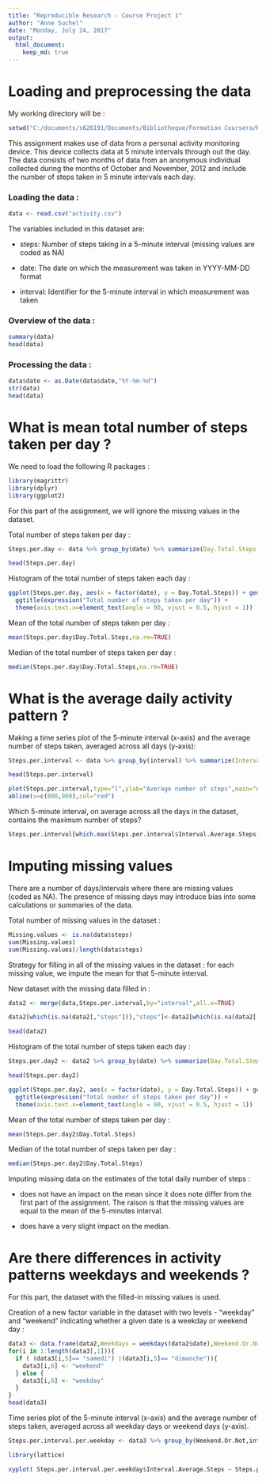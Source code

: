 ---
title: "Reproducible Research - Course Project 1"
author: "Anne Suchel"
date: "Monday, July 24, 2017"
output: 
  html_document:
    keep_md: true
---

# Loading and preprocessing the data

My working directory will be :
```{r, echo=TRUE}
setwd("C:/documents/s626191/Documents/Bibliotheque/Formation Coursera/Reproductible Research/Week 2/Course Project")
```

This assignment makes use of data from a personal activity monitoring device. This device collects data at 5 minute intervals through out the day. The data consists of two months of data from an anonymous individual collected during the months of October and November, 2012 and include the number of steps taken in 5 minute intervals each day.

### Loading the data :
```{r, echo=TRUE}
data <- read.csv("activity.csv")
```

The variables included in this dataset are:

* steps: Number of steps taking in a 5-minute interval (missing values are coded as NA)

* date: The date on which the measurement was taken in YYYY-MM-DD format

* interval: Identifier for the 5-minute interval in which measurement was taken

### Overview of the data :
```{r, echo=TRUE}
summary(data)
head(data)
```

### Processing the data :

```{r, echo=TRUE}
data$date <- as.Date(data$date,"%Y-%m-%d")
str(data)
head(data)
```

# What is mean total number of steps taken per day ?

We need to load the following R packages :
```{r, echo=FALSE}
library(magrittr)
library(dplyr)
library(ggplot2)
```

For this part of the assignment, we will ignore the missing values in the dataset.

Total number of steps taken per day :
```{r, echo=TRUE}
Steps.per.day <- data %>% group_by(date) %>% summarize(Day.Total.Steps = sum(steps));

head(Steps.per.day)
```

Histogram of the total number of steps taken each day :
```{r, echo=TRUE}
ggplot(Steps.per.day, aes(x = factor(date), y = Day.Total.Steps)) + geom_bar(stat = "identity") + xlab("date") + ylab(expression("Total number of Steps taken")) + 
  ggtitle(expression("Total number of steps taken per day")) +
  theme(axis.text.x=element_text(angle = 90, vjust = 0.5, hjust = 1))
```

Mean of the total number of steps taken per day :
```{r, echo=TRUE}
mean(Steps.per.day$Day.Total.Steps,na.rm=TRUE)
```

Median of the total number of steps taken per day :
```{r, echo=TRUE}
median(Steps.per.day$Day.Total.Steps,na.rm=TRUE)
```

# What is the average daily activity pattern ?

Making a time series plot of the 5-minute interval (x-axis) and the average number of steps taken, averaged across all days (y-axis):

```{r, echo=TRUE}
Steps.per.interval <- data %>% group_by(interval) %>% summarize(Interval.Average.Steps = mean(steps,na.rm=TRUE));

head(Steps.per.interval)

plot(Steps.per.interval,type="l",ylab="Average number of steps",main="Average number of steps per interval across all days")
abline(v=c(800,900),col="red")
```

Which 5-minute interval, on average across all the days in the dataset, contains the maximum number of steps?

```{r, echo=TRUE}
Steps.per.interval[which.max(Steps.per.interval$Interval.Average.Steps),1]
```

# Imputing missing values

There are a number of days/intervals where there are missing values (coded as NA). The presence of missing days may introduce bias into some calculations or summaries of the data.

Total number of missing values in the dataset :
```{r, echo=TRUE}
Missing.values <- is.na(data$steps)
sum(Missing.values)
sum(Missing.values)/length(data$steps)
```

Strategy for filling in all of the missing values in the dataset : for each missing value, we impute the mean for that 5-minute interval.

New dataset with the missing data filled in :
```{r, echo=TRUE}

data2 <- merge(data,Steps.per.interval,by="interval",all.x=TRUE)

data2[which(is.na(data2[,"steps"])),"steps"]<-data2[which(is.na(data2[,"steps"])),"Interval.Average.Steps"]

head(data2)
```

Histogram of the total number of steps taken each day :
```{r, echo=TRUE}

Steps.per.day2 <- data2 %>% group_by(date) %>% summarize(Day.Total.Steps = sum(steps,na.rm=TRUE));

head(Steps.per.day2)

ggplot(Steps.per.day2, aes(x = factor(date), y = Day.Total.Steps)) + geom_bar(stat = "identity") + xlab("date") + ylab(expression("Total number of Steps taken")) + 
  ggtitle(expression("Total number of steps taken per day")) +
  theme(axis.text.x=element_text(angle = 90, vjust = 0.5, hjust = 1))

```

Mean of the total number of steps taken per day :
```{r, echo=TRUE}
mean(Steps.per.day2$Day.Total.Steps)
```

Median of the total number of steps taken per day :
```{r, echo=TRUE}
median(Steps.per.day2$Day.Total.Steps)
```

Imputing missing data on the estimates of the total daily number of steps :

* does not have an impact on the mean since it does note differ from the first part of the assignment. The raison is that the missing values are equal to the mean of the 5-minutes interval.

* does have a very slight impact on the median.

# Are there differences in activity patterns weekdays and weekends ?

For this part, the dataset with the filled-in missing values is used.

Creation of a new factor variable in the dataset with two levels - "weekday" and "weekend" indicating whether a given date is a weekday or weekend day :
```{r, echo=TRUE}
data3 <- data.frame(data2,Weekdays = weekdays(data2$date),Weekend.Or.Not=rep(0,length(data2[,1])))
for(i in 1:length(data3[,1])){
  if ( (data3[i,5]== "samedi") |(data3[i,5]== "dimanche")){
    data3[i,6] <- "weekend"
  } else {
    data3[i,6] <- "weekday"
  }
}
head(data3)
```

Time series plot of the 5-minute interval (x-axis) and the average number of steps taken, averaged across all weekday days or weekend days (y-axis).

```{r, echo=TRUE}
Steps.per.interval.per.weekday <- data3 %>% group_by(Weekend.Or.Not,interval) %>% summarize(Interval.Average.Steps = mean(steps));

library(lattice)

xyplot( Steps.per.interval.per.weekday$Interval.Average.Steps ~ Steps.per.interval.per.weekday$interval | Steps.per.interval.per.weekday$Weekend.Or.Not,layout=c(1,2),type='l',xlab="Interval",ylab="Average Steps per day")
```
